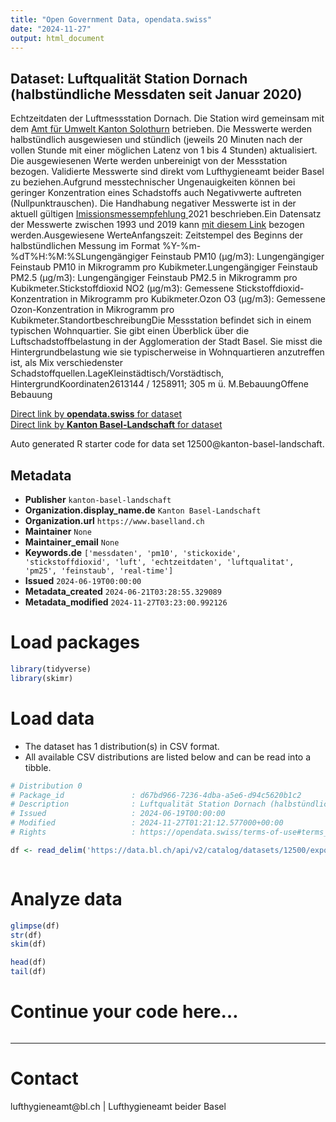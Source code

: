 ```yaml
---
title: "Open Government Data, opendata.swiss"
date: "2024-11-27"
output: html_document
---
```


## Dataset: Luftqualität Station Dornach (halbstündliche Messdaten seit Januar 2020)

Echtzeitdaten der Luftmessstation Dornach. Die Station wird gemeinsam mit dem [Amt für Umwelt Kanton Solothurn](https://so.ch/verwaltung/bau-und-justizdepartement/amt-fuer-umwelt/) betrieben. Die Messwerte werden halbstündlich ausgewiesen und stündlich (jeweils 20 Minuten nach der vollen Stunde mit einer möglichen Latenz von 1 bis 4 Stunden) aktualisiert. Die ausgewiesenen Werte werden unbereinigt von der Messstation bezogen. Validierte Messwerte sind direkt vom Lufthygieneamt beider Basel zu beziehen.Aufgrund messtechnischer Ungenauigkeiten können bei geringer Konzentration eines Schadstoffs auch Negativwerte auftreten (Nullpunktrauschen). Die Handhabung negativer Messwerte ist in der aktuell gültigen [Imissionsmessempfehlung ](https://www.bafu.admin.ch/bafu/de/home/themen/luft/publikationen-studien/publikationen/immissionsmessung-von-luftfremdstoffen.html)2021 beschrieben.Ein Datensatz der Messwerte zwischen 1993 und 2019 kann [mit diesem Link](https://fkd-sta-files.bl.ch/ogd/luftqualitaet/airmet_dornach_1993_2019.csv) bezogen werden.Ausgewiesene WerteAnfangszeit: Zeitstempel des Beginns der halbstündlichen Messung im Format %Y-%m-%dT%H:%M:%SLungengängiger Feinstaub PM10 (µg/m3): Lungengängiger Feinstaub PM10 in Mikrogramm pro Kubikmeter.Lungengängiger Feinstaub PM2.5 (µg/m3): Lungengängiger Feinstaub PM2.5 in Mikrogramm pro Kubikmeter.Stickstoffdioxid NO2 (µg/m3): Gemessene Stickstoffdioxid-Konzentration in Mikrogramm pro Kubikmeter.Ozon O3 (µg/m3): Gemessene Ozon-Konzentration in Mikrogramm pro Kubikmeter.StandortbeschreibungDie Messstation befindet sich in einem typischen Wohnquartier. Sie gibt einen Überblick über die Luftschadstoffbelastung in der Agglomeration der Stadt Basel. Sie misst die Hintergrundbelastung wie sie typischerweise in Wohnquartieren anzutreffen ist, als Mix verschiedenster Schadstoffquellen.LageKleinstädtisch/Vorstädtisch, HintergrundKoordinaten2613144 / 1258911; 305 m ü. M.BebauungOffene Bebauung

[Direct link by **opendata.swiss** for dataset](https://opendata.swiss/de/dataset/luftqualitat-station-dornach-halbstundliche-messdaten-seit-januar-2000)<br>
[Direct link by **Kanton Basel-Landschaft** for dataset](https://data.bl.ch/explore/dataset/12500/)

Auto generated R starter code for data set 12500@kanton-basel-landschaft.

## Metadata

- **Publisher** `kanton-basel-landschaft`
- **Organization.display_name.de** `Kanton Basel-Landschaft`
- **Organization.url** `https://www.baselland.ch`
- **Maintainer** `None`
- **Maintainer_email** `None`
- **Keywords.de** `['messdaten', 'pm10', 'stickoxide', 'stickstoffdioxid', 'luft', 'echtzeitdaten', 'luftqualitat', 'pm25', 'feinstaub', 'real-time']`
- **Issued** `2024-06-19T00:00:00`
- **Metadata_created** `2024-06-21T03:28:55.329089`
- **Metadata_modified** `2024-11-27T03:23:00.992126`


# Load packages

```r

library(tidyverse)
library(skimr)

```

# Load data

-   The dataset has 1 distribution(s) in CSV format.
-   All available CSV distributions are listed below and can be read into a tibble.

```r

# Distribution 0
# Package_id               : d67bd966-7236-4dba-a5e6-d94c5620b1c2
# Description              : Luftqualität Station Dornach (halbstündliche Messdaten seit Januar 2020) (csv)
# Issued                   : 2024-06-19T00:00:00
# Modified                 : 2024-11-27T01:21:12.577000+00:00
# Rights                   : https://opendata.swiss/terms-of-use#terms_by

df <- read_delim('https://data.bl.ch/api/v2/catalog/datasets/12500/exports/csv?use_labels=true')



```

# Analyze data

```r

glimpse(df)
str(df)
skim(df)

head(df)
tail(df)

```

# Continue your code here...

```r

```

------------------------------------------------------------------------

# Contact

lufthygieneamt@bl.ch | Lufthygieneamt beider Basel
